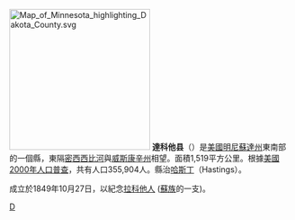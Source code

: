 {{noteTA
|T=zh-hans:达科他县 (明尼苏达州);zh-hk:達科他縣 (明尼蘇達州);zh-tw:達科他郡 (明尼蘇達州);
|1=zh-hans:县;zh-hk:縣;zh-tw:郡;
}}

{{Otheruses|達科他縣|subject=美國內布拉斯加州的一個縣|other=同名的縣}}
[[File:Map_of_Minnesota_highlighting_Dakota_County.svg|250px]]
'''達科他县'''（{{lang-en|Dakota County}}）是[[美國|美國]][[明尼蘇達州|明尼蘇達州]]東南部的一個縣，東隔[[密西西比河|密西西比河]]與[[威斯康辛州|威斯康辛州]]相望。面積1,519平方公里。根據[[美國2000年人口普查|美國2000年人口普查]]，共有人口355,904人。縣治[[哈斯丁_(明尼蘇達州)|哈斯丁]]（Hastings）。

成立於1849年10月27日，以紀念[[拉科他人|拉科他人]] ([[蘇族|蘇族]]的一支)。

[[Category:明尼苏达州行政区划|D]]